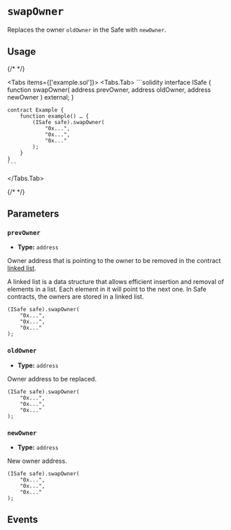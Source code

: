 
# `swapOwner`

Replaces the owner `oldOwner` in the Safe with `newOwner`.

<OnlySafeTxCallout />

## Usage

{/* <!-- vale off --> */}

<Tabs items={['example.sol']}>
  <Tabs.Tab>
    ```solidity
    interface ISafe {
        function swapOwner(
            address prevOwner,
            address oldOwner,
            address newOwner
        ) external;
    }

    contract Example {
        function example() … {
            (ISafe safe).swapOwner(
                "0x...",
                "0x...",
                "0x..."
            );
        }
    }
    ```

  </Tabs.Tab>
</Tabs>

{/* <!-- vale on --> */}

## Parameters

### `prevOwner`

- **Type:** `address`

Owner address that is pointing to the owner to be removed in the contract [linked list](https://github.com/safe-global/safe-smart-account/blob/7f79aaf05c33df71d9cb687f0bc8a73fa39d25d5/contracts/base/OwnerManager.sol#L19).

<Callout type='info'>
  A linked list is a data structure that allows efficient insertion and removal
  of elements in a list. Each element in it will point to the next one. In Safe
  contracts, the owners are stored in a linked list.
</Callout>

```solidity focus=2
(ISafe safe).swapOwner(
    "0x...",
    "0x...",
    "0x..."
);
```

### `oldOwner`

- **Type:** `address`

Owner address to be replaced.

```solidity focus=3
(ISafe safe).swapOwner(
    "0x...",
    "0x...",
    "0x..."
);
```

### `newOwner`

- **Type:** `address`

New owner address.

```solidity focus=4
(ISafe safe).swapOwner(
    "0x...",
    "0x...",
    "0x..."
);
```

## Events

<AddedOwner />
<RemovedOwner />
